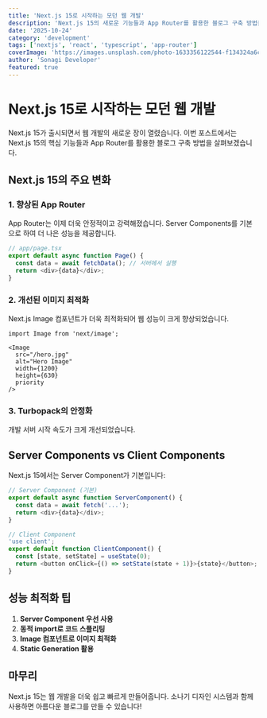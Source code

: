 ```yaml
---
title: 'Next.js 15로 시작하는 모던 웹 개발'
description: 'Next.js 15의 새로운 기능들과 App Router를 활용한 블로그 구축 방법을 알아봅니다.'
date: '2025-10-24'
category: 'development'
tags: ['nextjs', 'react', 'typescript', 'app-router']
coverImage: 'https://images.unsplash.com/photo-1633356122544-f134324a6cee?w=1200&h=630&fit=crop'
author: 'Sonagi Developer'
featured: true
---
```


# Next.js 15로 시작하는 모던 웹 개발

Next.js 15가 출시되면서 웹 개발의 새로운 장이 열렸습니다. 이번 포스트에서는 Next.js 15의 핵심 기능들과 App Router를 활용한 블로그 구축 방법을 살펴보겠습니다.

## Next.js 15의 주요 변화

### 1. 향상된 App Router

App Router는 이제 더욱 안정적이고 강력해졌습니다. Server Components를 기본으로 하여 더 나은 성능을 제공합니다.

```typescript
// app/page.tsx
export default async function Page() {
  const data = await fetchData(); // 서버에서 실행
  return <div>{data}</div>;
}
```

### 2. 개선된 이미지 최적화

Next.js Image 컴포넌트가 더욱 최적화되어 웹 성능이 크게 향상되었습니다.

```tsx
import Image from 'next/image';

<Image
  src="/hero.jpg"
  alt="Hero Image"
  width={1200}
  height={630}
  priority
/>
```

### 3. Turbopack의 안정화

개발 서버 시작 속도가 크게 개선되었습니다.

## Server Components vs Client Components

Next.js 15에서는 Server Component가 기본입니다:

```typescript
// Server Component (기본)
export default async function ServerComponent() {
  const data = await fetch('...');
  return <div>{data}</div>;
}

// Client Component
'use client';
export default function ClientComponent() {
  const [state, setState] = useState(0);
  return <button onClick={() => setState(state + 1)}>{state}</button>;
}
```

## 성능 최적화 팁

1. **Server Component 우선 사용**
2. **동적 import로 코드 스플리팅**
3. **Image 컴포넌트로 이미지 최적화**
4. **Static Generation 활용**

## 마무리

Next.js 15는 웹 개발을 더욱 쉽고 빠르게 만들어줍니다. 소나기 디자인 시스템과 함께 사용하면 아름다운 블로그를 만들 수 있습니다!
